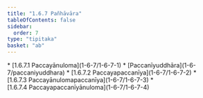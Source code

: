 ```yaml
---
title: "1.6.7 Pañhāvāra"
tableOfContents: false
sidebar:
  order: 7
type: "tipitaka"
basket: "ab"
---
```



<DynamicBreadcrumb />



<TableOfContents>
* [1.6.7.1 Paccayānuloma](1-6-7/1-6-7-1)
* [Paccanīyuddhāra](1-6-7/paccaniyuddhara)
* [1.6.7.2 Paccayapaccanīya](1-6-7/1-6-7-2)
* [1.6.7.3 Paccayānulomapaccanīya](1-6-7/1-6-7-3)
* [1.6.7.4 Paccayapaccanīyānuloma](1-6-7/1-6-7-4)
</TableOfContents>